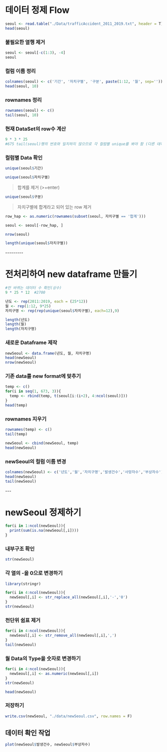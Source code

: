 # 데이터 정제 Flow

```r
seoul <- read.table("./Data/trafficAccident_2011_2019.txt", header = T)
head(seoul)
```

### 불필요한 열행 제거

```r
seoul <- seoul[-c(1:3), -4]
seoul

```

### 컬럼 이름 정리

```r
colnames(seoul) <- c('기간', '자치구별', '구분', paste(1:12, '월', sep=''))
head(seoul, 10)
```

### rownames 정리

```r
rownames(seoul) <- c()
tail(seoul, 10)
```

### 현재 DataSet의 row수 계산

```r
9 * 3 * 25
#675 tail(seoul)행의 번호와 일치하지 않으므로 각 컬럼별 unique를 봐야 함 (다른 데이터가 끼여 있는 것 같다.)
```

### 컬럼별 Data 확인

```r
unique(seoul$기간)
```

```r
unique(seoul$자치구별)
```

> 합계를 제거 (\>+enter)

```r
unique(seoul$구분)
```

> 자치구별에 합계라고 되어 있는 row 제거

```r
row_hap <- as.numeric(rownames(subset(seoul, 자치구별 == '합계')))

seoul <- seoul[-row_hap, ]
```

```r
nrow(seoul)
```

```r
length(unique(seoul$자치구별))
```

\-\-\-\-\-\-\-\--

# 전처리하여 new dataframe 만들기

```r
#안 바뀌는 데이터 수 확인(상수)
9 * 25 * 12  #2700
```

```r
년도 <- rep(2011:2019, each = (25*12))
월 <- rep(1:12, 9*25)
자치구명 <- rep(rep(unique(seoul$자치구별), each=12),9)
```

```r
length(년도)
length(월)
length(자치구명)
```

### 새로운 Dataframe 제작

```r
newSeoul <- data.frame(년도, 월, 자치구명)
head(newSeoul)
nrow(newSeoul)
```

### 기존 data를 new format에 맞추기

```r
temp <- c()
for(i in seq(1, 673, 3)){
  temp <- rbind(temp, t(seoul[i:(i+2), 4:ncol(seoul)]))
}
head(temp)
```

### rownames 지우기

```r
rownames(temp) <- c()
tail(temp)
```

```r
newSeoul <- cbind(newSeoul, temp)
head(newSeoul)
```

### newSeoul의 컬럼 이름 변경

```r
colnames(newSeoul) <- c('년도','월','자치구명','발생건수','사망자수','부상자수')
head(newSeoul)
tail(newSeoul)
```

\-\--

# newSeoul 정제하기

```r
for(i in 1:ncol(newSeoul)){
  print(sum(is.na(newSeoul[,i])))
}
```

### 내부구조 확인

```r
str(newSeoul)
```

### 각 열의 -을 0으로 변경하기

```r
library(stringr)
```

```r
for(i in 4:ncol(newSeoul)){
  newSeoul[,i] <- str_replace_all(newSeoul[,i],'-','0')
}
str(newSeoul)
```

### 천단위 쉼표 제거

```r
for(i in 4:ncol(newSeoul)){
  newSeoul[,i] <- str_remove_all(newSeoul[,i],',')
}
tail(newSeoul)
```

### 월 Data의 Type을 숫자로 변경하기

```r
for(i in 4:ncol(newSeoul)){
  newSeoul[,i] <- as.numeric(newSeoul[,i])
}
str(newSeoul)
```

```r
head(newSeoul)
```

### 저장하기

```r
write.csv(newSeoul, "./data/newSeoul.csv", row.names = F)
```

## 데이터 확인 작업

```r
plot(newSeoul$발생건수, newSeoul$부상자수)
```

